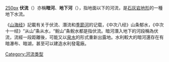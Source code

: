 {{河流系列模板}}
[[file:Caves_entranceexit.jpg|250px]]
'''伏流'''（{{lang-en|Underground stream}}）亦稱'''暗河'''、'''地下河'''（{{lang-en|Subsurface stream}}），指地面以下的河流，是[[石灰岩|石灰岩]][[地形|地形]]的一種地下水流。

《[[山海经|山海经]]》記載有关于伏流、潛流和[[季節河|季節河]]的记载，《中次八经》山条郁水，《中次十一经》“从山”条从水，“鲵山”条鲵水都是指伏流。暗河潛入地下的河段稱為伏流，流經一段距離後，可能又以[[泉水|泉水]]的形式重新出露地。水利較大的暗河還存在有暗瀑布、暗湖，甚至可以建造水利發電廠。

{{河川}}
[[Category:河流类型|Category:河流类型]]